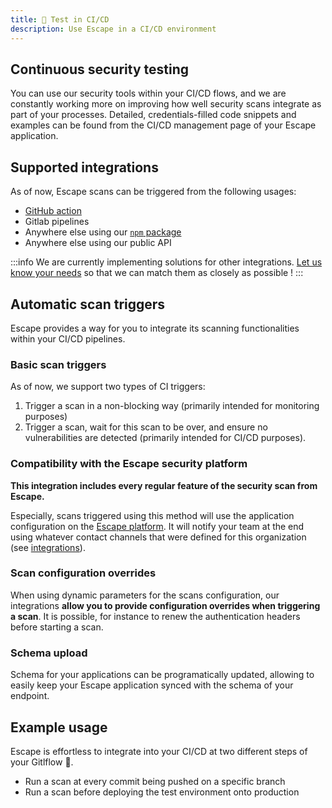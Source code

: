 ```yaml
---
title: 👾 Test in CI/CD
description: Use Escape in a CI/CD environment
---
```


## Continuous security testing

You can use our security tools within your CI/CD flows, and we are constantly working more on improving how well security scans integrate as part of your processes. Detailed, credentials-filled code snippets and examples can be found from the CI/CD management page of your Escape application.

## Supported integrations

As of now, Escape scans can be triggered from the following usages:

- [GitHub action](https://github.com/marketplace/actions/escape-graphql-security)
- Gitlab pipelines
- Anywhere else using our [`npm` package](https://www.npmjs.com/package/@escape.tech/action)
- Anywhere else using our public API

:::info
We are currently implementing solutions for other integrations. [Let us know your needs](https://discord.escape.tech) so that we can match them as closely as possible !
:::

## Automatic scan triggers

Escape provides a way for you to integrate its scanning functionalities within your CI/CD pipelines.

### Basic scan triggers

As of now, we support two types of CI triggers:

1. Trigger a scan in a non-blocking way (primarily intended for monitoring purposes)
2. Trigger a scan, wait for this scan to be over, and ensure no vulnerabilities are detected (primarily intended for CI/CD purposes).

### Compatibility with the Escape security platform

**This integration includes every regular feature of the security scan from Escape.**

Especially, scans triggered using this method will use the application configuration on the [Escape platform](https://app.escape.tech). It will notify your team at the end using whatever contact channels that were defined for this organization (see [integrations](/testing/integrations)).

### Scan configuration overrides

When using dynamic parameters for the scans configuration, our integrations **allow you to provide configuration overrides when triggering a scan**. It is possible, for instance to renew the authentication headers before starting a scan.

### Schema upload

Schema for your applications can be programatically updated, allowing to easily keep your Escape application synced with the schema of your endpoint.

## Example usage

Escape is effortless to integrate into your CI/CD at two different steps of your Gitlflow 💪.

- Run a scan at every commit being pushed on a specific branch
- Run a scan before deploying the test environment onto production
